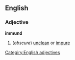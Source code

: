 ==English==
===Adjective===
'''immund'''
#(''obscure'') [[unclean]] or [[impure]]
[[Categiry:English adjectives]]